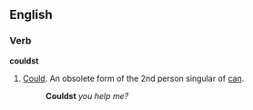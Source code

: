 ==English==
===Verb===
'''couldst'''

#{{archaic}} [[could|Could]].  An obsolete form of the 2nd person singular of [[can]].
#:'''Couldst''' ''you help me?''